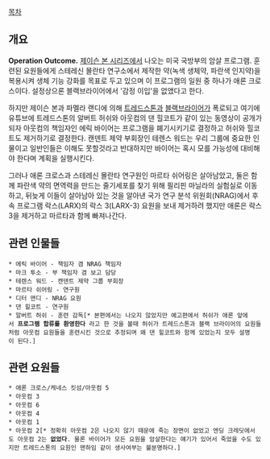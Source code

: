 [[목차]]

== 개요 ==
'''Operation Outcome.''' [[제이슨 본 시리즈]]에서 나오는 미국 국방부의 암살 프로그램. 훈련된 요원들에게 스테레신 몰란타 연구소에서 제작한 약(녹색 생체약, 파란색 인지약)을 복용시켜 생체 기능 강화를 목표로 두고 있으며 이 프로그램의 일원 중 하나가 애론 크로스이다. 설정상으론 블랙브라이어에서 '감정 이입'을 없앴다고 한다.

하지만 제이슨 본과 파멜라 랜디에 의해 [[트레드스톤]]과 [[블랙브라이어]]가 폭로되고 여기에 유튜브에 트레드스톤의 알버트 허쉬와 아웃컴의 댄 힐코트가 같이 있는 동영상이 공개가 되자 아웃컴의 책임자인 에릭 바이어는 프로그램을 폐기시키기로 결정하고 허쉬와 힐코트도 제거하기로 결정한다. 캔덴트 제약 부회장인 테렌스 워드는 우리 그룹에 중요한 인물이고 일반인들은 이해도 못할것라고 반대하지만 바이어는 혹시 모를 가능성에 대비해야 한다며 계획을 실행시킨다. 

그러나 애론 크로스과 스테레신 몰란타 연구원인 마르타 쉬어링은 살아남았고, 둘은 함께 파란색 약의 면역력을 만드는 줄기세포를 찾기 위해 필리핀 마닐라의 실험실로 이동하고, 뒤늦게 이들이 살아남아 있는 것을 알아낸 국가 연구 분석 위원회(NRAG)에서 후속 프로그램 락스(LARX)의 락스 3(LARX-3) 요원을 보내 제거하려 했지만 애론은 락스 3을 제거하고 마르타과 함께 빠져나간다.

== 관련 인물들 ==
 * 에릭 바이어 - 책임자 겸 NRAG 책임자
 * 마크 투소 - 부 책임자 겸 보고 담당
 * 테렌스 워드 - 캔덴트 제약 그룹 부회장 
 * 마르타 쉬어링 - 연구원
 * 디터 맨디 - NRAG 요원
 * 댄 힐코트 - 연구원
 * 알버트 허쉬 - 훈련 감독[* 본편에서는 나오지 않았지만 예고편에서 허쉬가 애론 앞에서 '''프로그램 합류를 환영한다''' 라고 한 것을 볼때 허쉬가 트레드스톤과 블랙 브라이어의 요원들처럼 아웃컴 요원들을 훈련시킨 것으로 추정되며 왜 댄 힐코트와 함께 있었는지 모두 설명이 된다.]
== 관련 요원들 ==
 * 애론 크로스/케네스 킷섬/아웃컴 5
 * 아웃컴 3
 * 아웃컴 6
 * 아웃컴 4
 * 아웃컴 1
 * 아웃컴 2[* 정확히 아웃컴 2은 나오지 않기 때문에 죽는 장면이 없었고 엔딩 크레딧에서도 아웃컴 2는 '''없었다'''. 물론 바이어가 모든 요원을 암살한다는 얘기가 있어서 죽었을 수도 있지만 트레드스톤의 요원인 맨하임 같이 생사여부는 불분명하다.]
